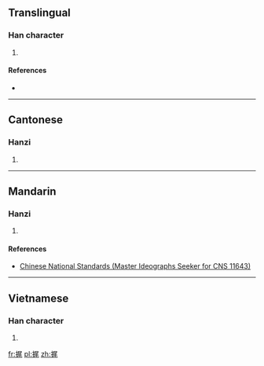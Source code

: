 ==Translingual==

===Han character===
{{Han char|rn=64|rad=手|as=07|sn=10|four=|canj=手尸竹山 (QSHU)|ids=⿰[[扌]][[尾]]}}

# {{defn|Han|sort=手07}}

====References====
* {{Han ref|kx=0434.241|hdz=31888.011|uh=6364|ud=25444}}

----

==Cantonese==

===Hanzi===
{{yue-hanzi|jyut=[[mei5]]|y=mei5}}

# {{defn|lang=yue|sort=手07}}

----

==Mandarin==

===Hanzi===
{{cmn-hanzi|pin=[[wēi]] ([[wei1]])|wg=wei<sup>1</sup>}}

# {{defn|lang=cmn|sort=手07}}

====References====
*[http://www.cns11643.gov.tw/AIDB/query_general_view.do?page=3&code=647D Chinese National Standards (Master Ideographs Seeker for CNS 11643)]

----

==Vietnamese==

===Han character===
{{vi-readings|rs=手07| hanviet = vãi}}

# {{defn|lang=vi|sort=手07}}

[[fr:捤]]
[[pl:捤]]
[[zh:捤]]